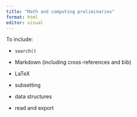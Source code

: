 ```yaml
---
title: "Math and computing preliminaries"
format: html
editor: visual
---
```


To include:

-   `search()`

-   Markdown (including cross-references and bib)

-   LaTeX

-   subsetting

-   data structures

-   read and export
